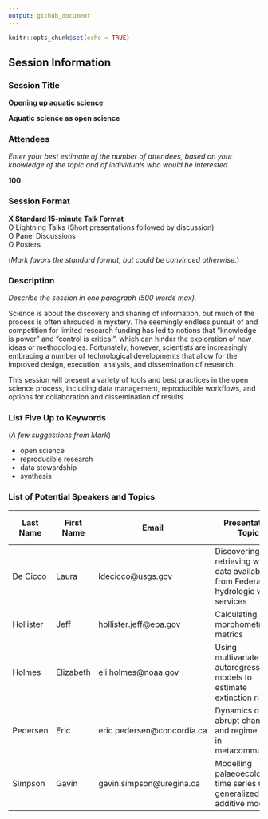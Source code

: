 ```yaml
---
output: github_document
---
```


```r
knitr::opts_chunk$set(echo = TRUE)
```

## Session Information

### Session Title

__Opening up aquatic science__

__Aquatic science as open science__


### Attendees 

_Enter your best estimate of the number of attendees, based on your knowledge of the topic and of individuals who would be interested._

__100__


### Session Format

__X Standard 15-minute Talk Format__  
O Lightning Talks (Short presentations followed by discussion)  
O Panel Discussions  
O Posters  

(_Mark favors the standard format, but could be convinced otherwise._)


### Description 

_Describe the session in one paragraph (500 words max)._

Science is about the discovery and sharing of information, but much of the process is often shrouded in mystery. The seemingly endless pursuit of and competition for limited research funding has led to notions that "knowledge is power" and "control is critical", which can hinder the exploration of new ideas or methodologies. Fortunately, however, scientists are increasingly embracing a number of technological developments that allow for the improved design, execution, analysis, and dissemination of research. 

This session will present a variety of tools and best practices in the open science process, including data management, reproducible workflows, and options for collaboration and dissemination of results.


### List Five Up to Keywords

(_A few suggestions from Mark_)

* open science
* reproducible research
* data stewardship
* synthesis


### List of Potential Speakers and Topics 


| Last Name | First Name | Email | Presentation Topic | Tentative Title | Speaker invited? | Speaker tentatively confirmed? |
|-----------|------------|-------|--------------------|-----------------|:----------------:|:------------------------------:|
| De Cicco | Laura | ldecicco@usgs.gov | Discovering and retrieving water data available from Federal hydrologic web services | [tentative title] | N | N |
| Hollister | Jeff | hollister.jeff@epa.gov | Calculating lake morphometry metrics  | [tentative title] | N | N |
| Holmes | Elizabeth | eli.holmes@noaa.gov | Using multivariate autoregressive models to estimate extinction risks | [tentative title] | N | N |
| Pedersen | Eric | eric.pedersen@concordia.ca | Dynamics of abrupt change and regime shifts in metacommunities | [tentative title] | N | N |
| Simpson | Gavin | gavin.simpson@uregina.ca | Modelling palaeoecological time series using generalized additive models | [tentative title] | N | N |

